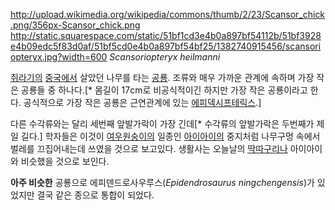 http://upload.wikimedia.org/wikipedia/commons/thumb/2/23/Scansor_chick.png/356px-Scansor_chick.png
http://static.squarespace.com/static/51bf1cd3e4b0a897bf54112b/51bf3928e4b09edc5f83d0af/51bf5cd0e4b0a897bf54bf25/1382740915456/scansoriopteryx.jpg?width=600
''Scansoriopteryx heilmanni''

[[쥐라기]]의 [[중국]]에서 살았던 나무를 타는 [[공룡]]. 조류와 매우 가까운 관계에 속하며 가장 작은 공룡들 중 하나다.[* 몸길이 17cm로 비공식적이긴 하지만 가장 작은 공룡이라고 한다. 공식적으로 가장 작은 공룡은 근연관계에 있는 [[에피덱시프테릭스]].]

다른 수각류와는 달리 세번째 앞발가락이 가장 긴데[* 수각류의 앞발가락은 두번째가 제일 길다.] 학자들은 이것이 [[여우원숭이]]의 일종인 [[아이아이]]의 중지처럼 나무구멍 속에서 벌레를 끄집어내는데 쓰였을 것으로 보고있다. 생활사는 오늘날의 [[딱따구리]]나 아이아이와 비슷했을 것으로 보인다.

'''아주 비슷한''' 공룡으로 에피덴드로사우루스(''Epidendrosaurus ningchengensis'')가 있었지만 결국 같은 종으로 통합이 되었다.
